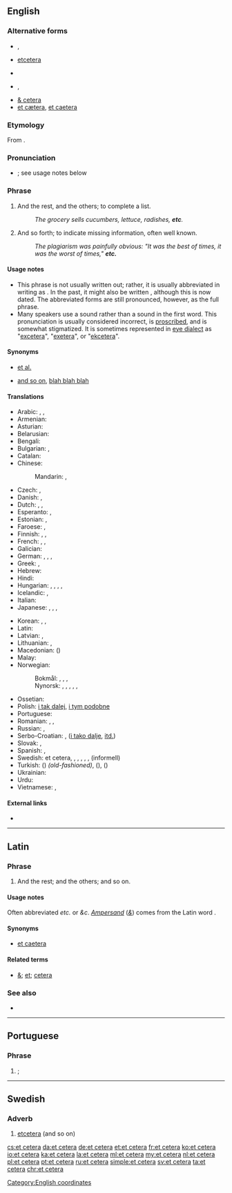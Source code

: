 ==English==

===Alternative forms===
{{top2}}
* {{l|en|etc}}, {{l|en|etc.}}
* [[etcetera]]
* {{l|en|et ceteræ}} {{qualifier|archaic}}
{{mid2}}
* {{l|en|&c}}, {{l|en|&c.}} {{qualifier|dated}}
* [[& cetera]] {{qualifier|dated}}
* [[et cætera]], [[et caetera]] {{qualifier|[[erroneous]] and archaic}}
{{bottom}}

===Etymology===
From {{etyl|la|en}} {{term|et cētera||lang=la|and the rest" or "and so forth}}.

===Pronunciation===
* {{IPA|/ˌɛt ˈsɛt(ə)ɹə/|/ˌɛkˈsɛt(ə)ɹə/|lang=en}}; see usage notes below
*: {{audio|en-us-etc.ogg|Audio (US)|lang=en}}

===Phrase===
{{head|en|phrase}}

# And the rest, and the others; to complete a list.
#: ''The grocery sells cucumbers, lettuce, radishes, '''etc'''.''
# And so forth; to indicate missing information, often well known.
#: ''The plagiarism was painfully obvious: "It was the best of times, it was the worst of times," '''etc.'''''

====Usage notes====
* This phrase is not usually written out; rather, it is usually abbreviated in writing as {{term|etc.|lang=en}}. In the past, it might also be written {{term|&c.|lang=en}}, although this is now dated. The abbreviated forms are still pronounced, however, as the full phrase.
* Many speakers use a {{IPAchar|/k/|lang=en}} sound rather than a {{IPAchar|/t/|lang=en}} sound in the first word. This pronunciation is usually considered incorrect, is [[proscribe]]d, and is somewhat stigmatized. It is sometimes represented in [[eye dialect]] as "[[excetera#English|excetera]]", "[[exetera#English|exetera]]", or "[[ekcetera#English|ekcetera]]".

====Synonyms====
* {{sense|to complete a list}} [[et al.]]
* {{sense|and so forth}} [[and so on]], [[blah blah blah]] {{a|colloquial}}

====Translations====
{{trans-top-also|and so on|etc.}}
* Arabic: {{t|ar|وهَلُمَّ جَرًّا|tr=wa-halumma jaraa|sc=Arab}}, {{t|ar|إلخ|tr='ilakh|sc=Arab}}, {{t|ar|إلى آخره|tr='íla 'aakhirih|sc=Arab}}
* Armenian: {{t|hy|եւ այլն|sc=Armn}}
* Asturian: {{t|ast|etcétera}}
* Belarusian: {{t|be|і гэ́так да́лей|sc=Cyrl}}
* Bengali: {{t+|bn|ইত্যাদি|tr=ittêdi|sc=Beng}}
* Bulgarian: {{t|bg|и така нататък}}, {{t|bg|и т.н.}}
* Catalan: {{t|ca|etcètera}}
* Chinese:
*: Mandarin: {{t+|cmn|等|tr=děng|sc=Hani}}, {{t+|cmn|等等|tr=děngděng|sc=Hani}}
* Czech: {{t|cs|a tak dále}}, {{t+|cs|atd.}}
* Danish: {{t|da|og så videre}}, {{t+|da|osv.}}
* Dutch: {{t+|nl|enzovoort}}, {{t+|nl|enz.}}, {{t+|nl|enzovoorts}}
* Esperanto: {{t|eo|kaj tiel plu}}, {{t+|eo|k.t.p.}}
* Estonian: {{t|et|ja nii edasi}}, {{t|et|jne.}}
* Faroese: {{t|fo|og so framvegis}}, {{t|fo|osfr.}}
* Finnish: {{t|fi|ja niin edelleen}}, {{t+|fi|jne.}}, {{t|fi|ynnä muuta}}
* French: {{t+|fr|et cétéra}}, {{t+|fr|etc.}}, {{t+|fr|et cætera}}
* Galician: {{t|gl|etcétera}}
* German: {{t+|de|und so weiter}}, {{t+|de|usw.}}, {{t+|de|etc.}}, {{t+|de|et cetera}}
* Greek: {{t|el|και ούτω καθεξής|tr=kai oúto kathexís}}, {{t+|el|κοκ|tr=kok}}
* Hebrew: {{t|he|וכדומה|sc=Hebr}}
* Hindi: {{t|hi|वग़ैरह|tr=vaġairah|sc=Deva}}
* Hungarian: {{t+|hu|satöbbi}}, {{t+|hu|stb.}}, {{t|hu|és a többi}}, {{t|hu|s a többi}}, {{t|hu|és így tovább}}
* Icelandic: {{t+|is|og svo framvegis}}, {{t|is|o. s. frv.}}
* Italian: {{t+|it|eccetera}}
* Japanese: {{t|ja|など|tr=nado|sc=Jpan}}, {{t+|ja|等|tr=とう, tō|sc=Jpan}}, {{t|ja|等等|tr=とうとう, tōtō|sc=Jpan}}, {{t|ja|などなど|tr=nadonado|sc=Jpan}}
{{trans-mid}}
* Korean: {{t+|ko|기타|sc=Kore}}, {{t+|ko|등|sc=Kore}}, {{t+|ko|등등|sc=Kore}}
* Latin: {{t+|la|et cetera}}
* Latvian: {{t|lv|un tā tālāk}}, {{t|lv|utt.}}
* Lithuanian: {{t|lt|ir taip toliau}}, {{t|lt|ir t.t.}}
* Macedonian: {{t|mk|и така натаму|tr=i táka nátamu}} ({{t|mk|итн.|tr=itn.}})
* Malay: {{t|ms|dan lain-lain}}
* Norwegian:
*: Bokmål: {{t|no|og så videre}}, {{t+|no|osv.}}, {{t|no|et cetera}}, {{t+|no|etc.}}
*: Nynorsk: {{t|nn|og så bortetter}}, {{t|nn|osb.}}, {{t|nn|og så vidare}}, {{t|nn|osv.}}, {{t|nn|et cetera}}, {{t|nn|etc.}}
* Ossetian: {{t|os|æмæ аф. д.}}
* Polish: {{t+|pl|itd.}} [[i tak dalej]], {{t+|pl|itp.}} [[i tym podobne]]
* Portuguese: {{t+|pt|et cetera}}
* Romanian: {{t|ro|și așa mai departe}}, {{t|ro|etc.}}, {{t+|ro|etcetera}}
* Russian: {{t+|ru|и так далее|tr=i tak dáleje}}, {{t+|ru|и т. д.|tr=itɛdɛ́}}
* Serbo-Croatian: {{t|sh|и тако даље}}, {{t|sh|итд.|sc=Cyrl}} ([[i tako dalje]], [[itd.]])
* Slovak: {{t|sk|a tak ďalej}}, {{t|sk|atď.}}
* Spanish: {{t+|es|etcétera}}, {{t|es|y más}}
* Swedish: et cetera, {{t+|sv|etc.}}, {{t+|sv|etcetera}}, {{t+|sv|och så vidare}}, {{t+|sv|o.s.v.}}, {{t+|sv|osv.}}, {{t+|sv|osv}} (informell)
* Turkish: {{t|tr|ve saire}} ({{t|tr|vs}}) ''(old-fashioned)'', {{t|tr|ve bunun gibi}} ({{t|tr|vb}}), {{t|tr|ve benzeri}} ({{t|tr|vb}})
* Ukrainian: {{t|uk|і так да́лі|sc=Cyrl}}
* Urdu: {{t|ur|وغیرہ|tr=vaġairah|sc=ur-Arab}}
* Vietnamese: {{t+|vi|vân vân}}, {{t+|vi|v.v.}}
{{trans-bottom}}

====External links====
* {{pedialite}}

[[Category:English coordinates]]

----

==Latin==

===Phrase===
{{head|la|phrase|head=[[et]] [[cētera]]}}

# And the rest; and the others; and so on.

====Usage notes====
Often abbreviated ''etc.'' or ''&c''. ''[[ampersand|Ampersand]]'' (''[[&]]'') comes from the Latin word {{term|et||and|lang=la}}.

====Synonyms====
* [[et caetera]]

====Related terms====
* [[&]]; [[et]]; [[cetera]]

===See also===
* {{l|la|et hoc genus omne}}

----

==Portuguese==

===Phrase===
{{head|pt|phrase|head=[[et]] [[cetera]]}}

# {{l/en|et cetera}}; {{l/en|and so on}}

----

==Swedish==

===Adverb===
{{head|sv|adverb}}

# [[etcetera]] (and so on)

{{tbot entry|Swedish|etcetera|2009|April|sv}}

[[cs:et cetera]]
[[da:et cetera]]
[[de:et cetera]]
[[et:et cetera]]
[[fr:et cetera]]
[[ko:et cetera]]
[[io:et cetera]]
[[ka:et cetera]]
[[la:et cetera]]
[[ml:et cetera]]
[[my:et cetera]]
[[nl:et cetera]]
[[pl:et cetera]]
[[pt:et cetera]]
[[ru:et cetera]]
[[simple:et cetera]]
[[sv:et cetera]]
[[ta:et cetera]]
[[chr:et cetera]]